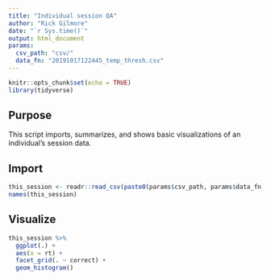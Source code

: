 ```yaml
---
title: "Individual session QA"
author: "Rick Gilmore"
date: "`r Sys.time()`"
output: html_document
params:
  csv_path: "csv/"
  data_fn: "20191017122445_temp_thresh.csv"
---
```


```r
knitr::opts_chunk$set(echo = TRUE)
library(tidyverse)
```

## Purpose

This script imports, summarizes, and shows basic visualizations of an individual's session data.

## Import

```r
this_session <- readr::read_csv(paste0(params$csv_path, params$data_fn))
names(this_session)
```

## Visualize

```r
this_session %>%
  ggplot(.) +
  aes(x = rt) +
  facet_grid(. ~ correct) +
  geom_histogram()
```

